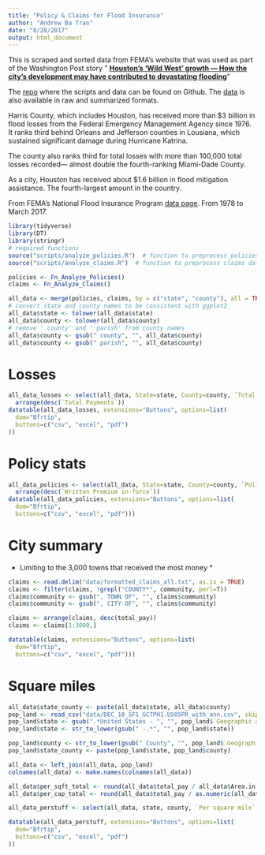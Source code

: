 ```yaml
---
title: "Policy & Claims for Flood Insurance"
author: "Andrew Ba Tran"
date: "8/28/2017"
output: html_document
---
```


This is scraped and sorted data from FEMA's website that was used as part of the Washington Post story "
**[Houston’s ‘Wild West’ growth — How the city's development may have contributed to devastating flooding](https://www.washingtonpost.com/graphics/2017/investigations/harvey-urban-planning/)**"

The [repo](https://github.com/wpinvestigative/fema_claims) where the scripts and data can be found on Github. The [data](https://github.com/wpinvestigative/fema_claims/tree/master/data) is also available in raw and summarized formats.


Harris County, which includes Houston, has received more than $3 billion in flood losses from the Federal Emergency Management Agency since 1976. It ranks third behind Orleans and Jefferson counties in Lousiana, which sustained significant damage during Hurricane Katrina. 

The county also ranks third for total losses with more than 100,000 total losses recorded— almost double the fourth-ranking Miami-Dade County.

As a city, Houston has received about $1.6 billion in flood mitigation assistance. The fourth-largest amount in the country.

From FEMA's National Flood Insurance Program [data page](https://www.fema.gov/policy-claim-statistics-flood-insurance). From 1978 to March 2017.

```r

library(tidyverse)
library(DT)
library(stringr)
# required functions
source("scripts/analyze_policies.R")  # function to preprocess policies data
source("scripts/analyze_claims.R")  # function to preprocess claims data

policies <- Fn_Analyze_Policies()
claims <- Fn_Analyze_Claims()

all_data <- merge(policies, claims, by = c("state", "county"), all = TRUE)
# convert state and county names to be consistent with ggplot2
all_data$state <- tolower(all_data$state)
all_data$county <- tolower(all_data$county)
# remove ' county' and ' parish' from county names
all_data$county <- gsub(" county", "", all_data$county)
all_data$county <- gsub(" parish", "", all_data$county)
```

# Losses

```r
all_data_losses <- select(all_data, State=state, County=county, `Total Losses` = total_loss, `Closed losses` = closed_loss, `Open losses`=open_loss, `CWOP losses`=cwop_loss, `Total Payments`=total_pay) %>% 
  arrange(desc(`Total Payments`))
datatable(all_data_losses, extensions="Buttons", options=list(
  dom="Bfrtip",
  buttons=c("csv", "excel", "pdf")
))
```

# Policy stats

```r
all_data_policies <- select(all_data, State=state, County=county, `Policies In-force`=policies, `Insurance In-force whole`=insurance, `Written Premium in-force`=premium) %>% 
  arrange(desc(`Written Premium in-force`))
datatable(all_data_policies, extensions="Buttons", options=list(
  dom="Bfrtip",
  buttons=c("csv", "excel", "pdf")))
```

# City summary

* Limiting to the 3,000 towns that received the most money *

```r
claims <- read.delim("data/formatted_claims_all.txt", as.is = TRUE)
claims <- filter(claims, !grepl("COUNTY*", community, perl=T))
claims$community <- gsub(", TOWN OF", "", claims$community)
claims$community <- gsub(", CITY OF", "", claims$community)

claims <- arrange(claims, desc(total_pay)) 
claims <- claims[1:3000,]

datatable(claims, extensions="Buttons", options=list(
  dom="Bfrtip",
  buttons=c("csv", "excel", "pdf")))

```

# Square miles

```r
all_data$state_county <- paste(all_data$state, all_data$county)
pop_land <- read_csv("data/DEC_10_SF1_GCTPH1.US05PR_with_ann.csv", skip=1)
pop_land$state <- gsub(".*United States - ", "", pop_land$`Geographic area`)
pop_land$state <- str_to_lower(gsub(" -.*", "", pop_land$state))

pop_land$county <- str_to_lower(gsub(" County", "", pop_land$`Geographic area_1`))
pop_land$state_county <- paste(pop_land$state, pop_land$county)

all_data <- left_join(all_data, pop_land)
colnames(all_data) <- make.names(colnames(all_data))

all_data$per_sqft_total <- round(all_data$total_pay / all_data$Area.in.square.miles...Total.area,2)
all_data$per_cap_total <- round(all_data$total_pay / as.numeric(all_data$Population),2)

all_data_perstuff <- select(all_data, state, county, `Per square mile` = per_sqft_total, `Per person` = per_cap_total)

datatable(all_data_perstuff, extensions="Buttons", options=list(
  dom="Bfrtip",
  buttons=c("csv", "excel", "pdf")
))
```
